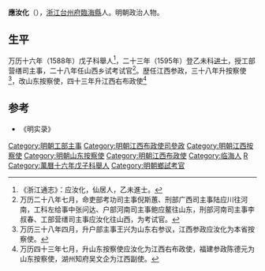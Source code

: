 '''應汝化'''（{{bd|？||?||catIdx=Y}}），[[浙江|浙江]][[台州府|台州府]][[臨海縣|臨海縣]]人。明朝政治人物。
 
==生平==
万历十六年（1588年）戊子科舉人<ref>《浙江通志》：应汝化，仙居人，乙未進士。</ref>，二十三年（1595年）登乙未科[[进士|进士]]，授工部营缮司主事，二十八年任山西乡试考试官<ref>万历二十八年七月，命吏部考功司主事倪斯蕙、刑部广西司主事陆应川往河南，工科左给事中张问达、户部河南司主事鲍应鳌往山东，刑部河南司主事李叔春、工部营缮司主事应汝化往山西，为考试官。</ref>。歴任江西参政，三十八年升按察使<ref>万历三十八年四月，升户部主事王兴为山东右参议，江西参政应汝化为本省按察使。</ref>，改山东按察使，四十三年升江西右布政使<ref>万历四十三年七月，升山东按察使应汝化为江西右布政使，福建参政陈德元为山东按察使，湖州知府吴文企为江西副使。</ref>
 
==参考==
{{reflist}}
*《明实录》
{{明朝人物小作品}}
{{萬曆二十三年乙未科殿試金榜}}
{{DEFAULTSORT:Ying应}}
[[Category:明朝工部主事|Category:明朝工部主事]]
[[Category:明朝江西布政使司參政|Category:明朝江西布政使司參政]]
[[Category:明朝江西按察使|Category:明朝江西按察使]]
[[Category:明朝山东按察使|Category:明朝山东按察使]]
[[Category:明朝江西布政使|Category:明朝江西布政使]]
[[Category:临海人|Category:临海人]]
[[Category:应姓|R]]
[[Category:萬曆十六年戊子科舉人|Category:萬曆十六年戊子科舉人]]
[[Category:明朝鄉試考官|Category:明朝鄉試考官]]